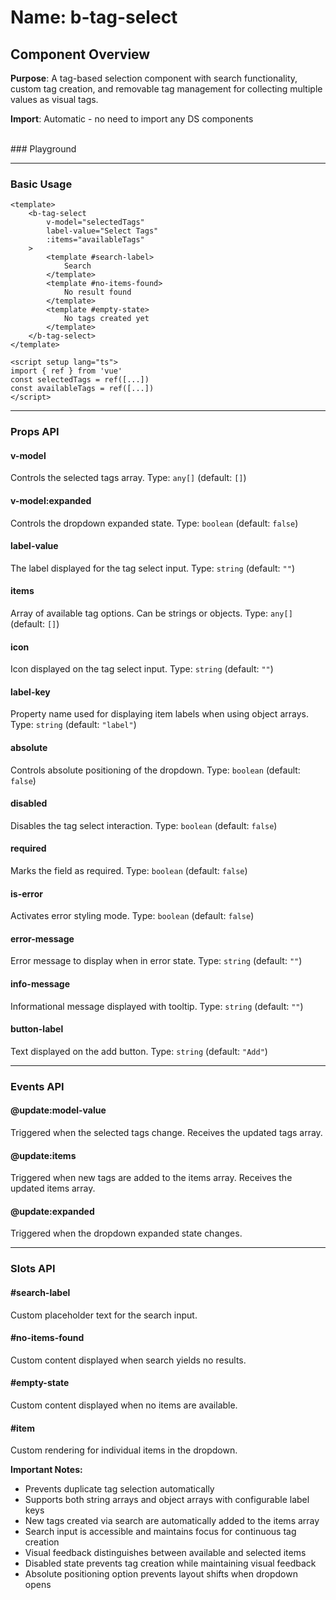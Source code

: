 
<Meta of={BTagSelect} />

# Name: b-tag-select
## Component Overview

**Purpose**: A tag-based selection component with search functionality, custom tag creation, and removable tag management for collecting multiple values as visual tags.

**Import**: Automatic - no need to import any DS components

<br />
### Playground

<Canvas of={BTagSelect.Primary} />
<Controls />

---

### Basic Usage

```vue
<template>
    <b-tag-select 
        v-model="selectedTags"
        label-value="Select Tags"
        :items="availableTags"
    >
        <template #search-label>
            Search
        </template>
        <template #no-items-found>
            No result found
        </template>
        <template #empty-state>
            No tags created yet
        </template>
    </b-tag-select>
</template>

<script setup lang="ts">
import { ref } from 'vue'
const selectedTags = ref([...])
const availableTags = ref([...])
</script>
```

<Canvas sourceState="none" of={BTagSelect.Primary} />

---

### Props API

#### v-model
Controls the selected tags array. Type: `any[]` (default: `[]`)

#### v-model:expanded
Controls the dropdown expanded state. Type: `boolean` (default: `false`)

#### label-value
The label displayed for the tag select input. Type: `string` (default: `""`)

#### items
Array of available tag options. Can be strings or objects. Type: `any[]` (default: `[]`)

#### icon
Icon displayed on the tag select input. Type: `string` (default: `""`)

<Canvas sourceState="none" of={BTagSelect.Icon} />

#### label-key
Property name used for displaying item labels when using object arrays. Type: `string` (default: `"label"`)

#### absolute
Controls absolute positioning of the dropdown. Type: `boolean` (default: `false`)

<Canvas sourceState="none" of={BTagSelect.Absolute} />

#### disabled
Disables the tag select interaction. Type: `boolean` (default: `false`)

<Canvas sourceState="none" of={BTagSelect.Disabled} />

#### required
Marks the field as required. Type: `boolean` (default: `false`)

<Canvas sourceState="none" of={BTagSelect.Required} />

#### is-error
Activates error styling mode. Type: `boolean` (default: `false`)

<Canvas sourceState="none" of={BTagSelect.IsError} />

#### error-message
Error message to display when in error state. Type: `string` (default: `""`)

#### info-message
Informational message displayed with tooltip. Type: `string` (default: `""`)

<Canvas sourceState="none" of={BTagSelect.InfoMessage} />

#### button-label
Text displayed on the add button. Type: `string` (default: `"Add"`)

---

### Events API

#### @update:model-value
Triggered when the selected tags change. Receives the updated tags array.

#### @update:items
Triggered when new tags are added to the items array. Receives the updated items array.

#### @update:expanded
Triggered when the dropdown expanded state changes.

---

### Slots API

#### #search-label
Custom placeholder text for the search input.

#### #no-items-found
Custom content displayed when search yields no results.

#### #empty-state
Custom content displayed when no items are available.

#### #item
Custom rendering for individual items in the dropdown.

**Important Notes:**
- Prevents duplicate tag selection automatically
- Supports both string arrays and object arrays with configurable label keys
- New tags created via search are automatically added to the items array
- Search input is accessible and maintains focus for continuous tag creation
- Visual feedback distinguishes between available and selected items
- Disabled state prevents tag creation while maintaining visual feedback
- Absolute positioning option prevents layout shifts when dropdown opens
